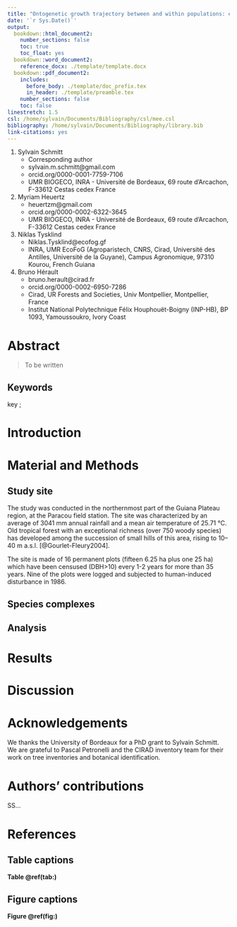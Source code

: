 ```yaml
---
title: "Ontogenetic growth trajectory between and within populations: evidence for local adaptation to topography and competition in a Neotropical tree species complexes"
date: '`r Sys.Date()`'
output:
  bookdown::html_document2:
    number_sections: false  
    toc: true
    toc_float: yes
  bookdown::word_document2:
    reference_docx: ./template/template.docx
  bookdown::pdf_document2:
    includes:
      before_body: ./template/doc_prefix.tex
      in_header: ./template/preamble.tex
    number_sections: false
    toc: false
linestretch: 1.5
csl: /home/sylvain/Documents/Bibliography/csl/mee.csl
bibliography: /home/sylvain/Documents/Bibliography/library.bib
link-citations: yes
---
```


1. Sylvain Schmitt
    - Corresponding author
    - sylvain.m.schmitt@gmail.com
    - orcid.org/0000-0001-7759-7106
    - UMR BIOGECO, INRA - Université de Bordeaux, 69 route d’Arcachon, F-33612 Cestas cedex France
1. Myriam Heuertz
    - heuertzm@gmail.com
    - orcid.org/0000-0002-6322-3645
    - UMR BIOGECO, INRA - Université de Bordeaux, 69 route d’Arcachon, F-33612 Cestas cedex France
1. Niklas Tysklind
    - Niklas.Tysklind@ecofog.gf
    - INRA, UMR EcoFoG (Agroparistech, CNRS, Cirad, Université des Antilles, Université de la Guyane), Campus Agronomique, 97310 Kourou, French Guiana
1. Bruno Hérault
    - bruno.herault@cirad.fr
    - orcid.org/0000-0002-6950-7286
    - Cirad, UR Forests and Societies, Univ Montpellier, Montpellier, France
    - Institut National Polytechnique Félix Houphouët-Boigny (INP-HB), BP 1093, Yamoussoukro, Ivory Coast

\newpage 

# Abstract

> To be written

## Keywords

key ;

\newpage 

# Introduction 



# Material and Methods

## Study site

The study was conducted in the northernmost part of the Guiana Plateau region, at the Paracou field station. The site was characterized by an average of 3041 mm annual rainfall and a mean air temperature of 25.71 °C. Old tropical forest with an exceptional richness (over 750 woody species) has developed among the succession of small hills of this area, rising to 10–40 m a.s.l. [@Gourlet-Fleury2004].

The site is made of 16 permanent plots (fifteen 6.25 ha plus one 25 ha) which have been censused (DBH>10) every 1-2 years for more than 35 years. Nine of the plots were logged and subjected to human-induced disturbance in 1986.

## Species complexes

## Analysis

# Results

# Discussion

# Acknowledgements

We thanks the University of Bordeaux for a PhD grant to Sylvain Schmitt. We are grateful to Pascal Petronelli and the CIRAD inventory team for their work on tree inventories and botanical identification.

# Authors’ contributions

SS...

# References

<div id="refs"></div>

\newpage 

## Table captions

__Table \@ref(tab:)__

## Figure captions

__Figure \@ref(fig:)__ 